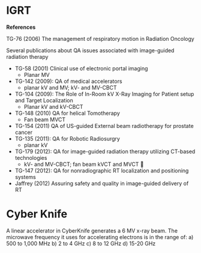 # IGRT {#igrt}

**References**

TG-76 (2006) The management of respiratory motion in Radiation Oncology

Several publications about QA issues associated with image-guided radiation therapy

* TG-58 (2001) Clinical use of electronic portal imaging
    + Planar MV
* TG-142 (2009): QA of medical accelerators
    + planar kV and MV; kV- and MV-CBCT
* TG-104 (2009): The Role of In-Room kV X-Ray Imaging for Patient setup and Target Localization
    + Planar kV and kV-CBCT
* TG-148 (2010) QA for helical Tomotherapy
    + Fan beam MVCT
* TG-154 (2011) QA of US-guided External beam radiotherapy for prostate cancer
* TG-135 (2011): QA for Robotic Radiosurgry
    + planar kV
* TG-179 (2012): QA for image-guided radiation therapy utilizing CT-based technologies
    + kV- and MV-CBCT; fan beam kVCT and MVCT 
* TG-147 (2012): QA for nonradiographic RT localization and positioning systems
* Jaffrey (2012) Assuring safety and quality in image-guided delivery of RT


# Cyber Knife
A linear accelerator in CyberKnife generates a 6 MV x-ray beam. The microwave frequency it uses for accelerating electrons is in the range of:  a) 500 to 1,000 MHz b) 2 to 4 GHz c) 8 to 12 GHz d) 15-20 GHz 